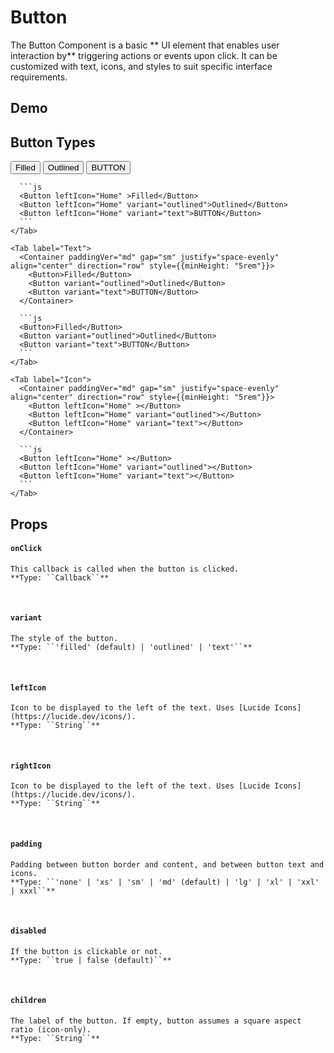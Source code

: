 
# Button
The Button Component is a basic **  UI element that enables user interaction by** triggering actions or events upon click. It can be customized with text, icons, and styles to suit specific interface requirements.

## Demo
 
<ButtonEditor />

## Button Types
<WuiApp>
  <TabGroup>
    <Tab label="Icon+Text">
      <Container paddingVer="md" gap="sm" justify="space-evenly" align="center" direction="row" style={{minHeight: "5rem"}}>
        <Button leftIcon="Home" >Filled</Button>
        <Button leftIcon="Home" variant="outlined">Outlined</Button>
        <Button leftIcon="Home" variant="text">BUTTON</Button>
      </Container>

      ```js
      <Button leftIcon="Home" >Filled</Button>
      <Button leftIcon="Home" variant="outlined">Outlined</Button>
      <Button leftIcon="Home" variant="text">BUTTON</Button>
      ```
    </Tab>

    <Tab label="Text">
      <Container paddingVer="md" gap="sm" justify="space-evenly" align="center" direction="row" style={{minHeight: "5rem"}}>
        <Button>Filled</Button>
        <Button variant="outlined">Outlined</Button>
        <Button variant="text">BUTTON</Button>
      </Container>

      ```js
      <Button>Filled</Button>
      <Button variant="outlined">Outlined</Button>
      <Button variant="text">BUTTON</Button>
      ```
    </Tab>

    <Tab label="Icon">
      <Container paddingVer="md" gap="sm" justify="space-evenly" align="center" direction="row" style={{minHeight: "5rem"}}>
        <Button leftIcon="Home" ></Button>
        <Button leftIcon="Home" variant="outlined"></Button>
        <Button leftIcon="Home" variant="text"></Button>
      </Container>

      ```js
      <Button leftIcon="Home" ></Button>
      <Button leftIcon="Home" variant="outlined"></Button>
      <Button leftIcon="Home" variant="text"></Button>
      ```
    </Tab>
  </TabGroup>
</WuiApp>

## Props
  #### ``onClick``
    This callback is called when the button is clicked.  
    **Type: ``Callback``**  
  <br />

  #### ``variant``
    The style of the button.  
    **Type: ``'filled' (default) | 'outlined' | 'text'``**  
  <br />

  #### ``leftIcon``
    Icon to be displayed to the left of the text. Uses [Lucide Icons](https://lucide.dev/icons/).  
    **Type: ``String``**
  <br />

  #### ``rightIcon``  
    Icon to be displayed to the left of the text. Uses [Lucide Icons](https://lucide.dev/icons/).  
    **Type: ``String``**
  <br />

  #### ``padding``
    Padding between button border and content, and between button text and icons.  
    **Type: ``'none' | 'xs' | 'sm' | 'md' (default) | 'lg' | 'xl' | 'xxl' | xxxl``**
  <br />

  #### ``disabled``
    If the button is clickable or not.  
    **Type: ``true | false (default)``**
  <br />

  #### ``children``
    The label of the button. If empty, button assumes a square aspect ratio (icon-only).  
    **Type: ``String``**